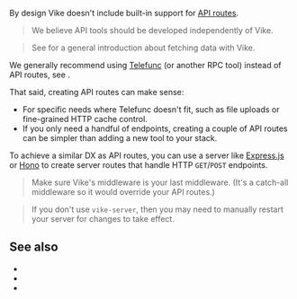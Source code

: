 
By design Vike doesn't include built-in support for [API routes](https://nextjs.org/docs/api-routes/introduction).

> We believe API tools <Link href="/why#flourishing-do-one-thing-do-it-well-ecosystem">should be developed independently</Link> of Vike.

> See <Link href="/data-fetching" /> for a general introduction about fetching data with Vike.

We generally recommend using [Telefunc](https://telefunc.com) (or another RPC tool) instead of API routes, see <Link href="/RPC" />.

That said, creating API routes can make sense:
- For specific needs where Telefunc doesn't fit, such as file uploads or fine-grained HTTP cache control.
- If you only need a handful of endpoints, creating a couple of API routes can be simpler than adding a new tool to your stack.

To achieve a similar DX as API routes, you can use a server like [Express.js](https://expressjs.com) or [Hono](https://hono.dev) to create server routes that handle HTTP `GET`/`POST` endpoints.

>  Make sure <Link href="/renderPage">Vike's middleware</Link> is your last middleware. (It's a catch-all middleware so it would override your API routes.)

>  If you don't use <Link href="/server">`vike-server`</Link>, then you may need to manually restart your server for changes to take effect.


## See also

- <Link href="/RPC" />
- <Link href="/data-fetching" />
- <Link href="/server" />

